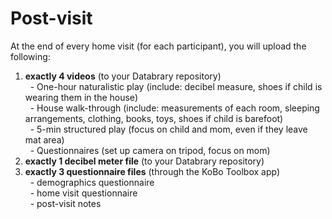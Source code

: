 # Post-visit

At the end of every home visit (for each participant), you will upload the following:

1. **exactly 4 videos** (to your Databrary repository)
<br>&nbsp; - One-hour naturalistic play (include: decibel measure, shoes if child is wearing them in the house)
<br>&nbsp; - House walk-through (include: measurements of each room, sleeping arrangements, clothing, books, toys, shoes if child is barefoot)
<br>&nbsp; - 5-min structured play (focus on child and mom, even if they leave mat area)
<br>&nbsp; - Questionnaires (set up camera on tripod, focus on mom)
2. **exactly 1 decibel meter file** (to your Databrary repository)
3. **exactly 3 questionnaire files** (through the KoBo Toolbox app)
<br>&nbsp; - demographics questionnaire
<br>&nbsp; - home visit questionnaire
<br>&nbsp; - post-visit notes
<br>

